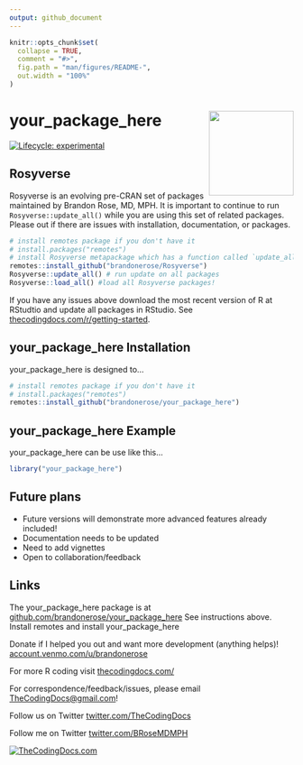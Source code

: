 ```yaml
---
output: github_document
---
```


<!-- README.md is generated from README.Rmd. Please edit that file -->

```r
knitr::opts_chunk$set(
  collapse = TRUE,
  comment = "#>",
  fig.path = "man/figures/README-",
  out.width = "100%"
)
```

# your_package_here <img src="inst/app/www/logo.png" align="right" height="150" />

<!-- badges: start -->
[![Lifecycle: experimental](https://img.shields.io/badge/lifecycle-experimental-orange.svg)](https://lifecycle.r-lib.org/articles/stages.html#experimental)
<!-- badges: end -->

## Rosyverse

Rosyverse is an evolving pre-CRAN set of packages maintained by Brandon Rose, MD, MPH. It is important to continue to run `Rosyverse::update_all()` while you are using this set of related packages. Please out if there are issues with installation, documentation, or packages.

``` r
# install remotes package if you don't have it
# install.packages("remotes") 
# install Rosyverse metapackage which has a function called `update_all()`
remotes::install_github("brandonerose/Rosyverse")
Rosyverse::update_all() # run update on all packages
Rosyverse::load_all() #load all Rosyverse packages!
```

If you have any issues above download the most recent version of R at RStudtio and update all packages in RStudio. See [thecodingdocs.com/r/getting-started](https://www.thecodingdocs.com/r/getting-started "R Getting Started").

## your_package_here Installation

your_package_here is designed to...

``` r
# install remotes package if you don't have it
# install.packages("remotes") 
remotes::install_github("brandonerose/your_package_here")
```

## your_package_here Example

your_package_here can be use like this...

``` r
library("your_package_here")


```

## Future plans

* Future versions will demonstrate more advanced features already included!
* Documentation needs to be updated
* Need to add vignettes
* Open to collaboration/feedback

## Links

The your_package_here package is at [github.com/brandonerose/your_package_here](https://github.com/brandonerose/your_package_here "your_package_here R package")
See instructions above. Install remotes and install your_package_here

Donate if I helped you out and want more development (anything helps)! [account.venmo.com/u/brandonerose](https://account.venmo.com/u/brandonerose "Venmo Donation")

For more R coding visit [thecodingdocs.com/](https://www.thecodingdocs.com/ "TheCodingDocs.com") 

For correspondence/feedback/issues, please email [TheCodingDocs@gmail.com](mailto:TheCodingDocs@gmail.com)!

Follow us on Twitter [twitter.com/TheCodingDocs](https://twitter.com/TheCodingDocs "TheCodingDocs Twitter")

Follow me on Twitter [twitter.com/BRoseMDMPH](https://twitter.com/BRoseMDMPH "BRoseMDMPH Twitter")

[![TheCodingDocs.com](inst/app/www/TCD.png)](http://www.thecodingdocs.com)
